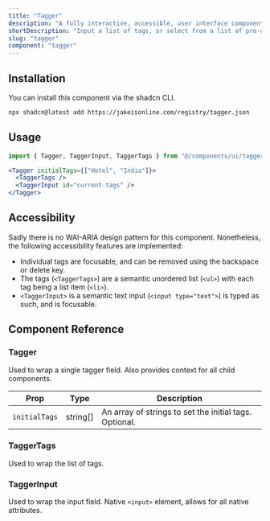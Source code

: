 ```yaml
---
title: "Tagger"
description: "A fully interactive, accessible, user interface component that allows users to input a list of tags."
shortDescription: "Input a list of tags, or select from a list of pre-defined tags"
slug: "tagger"
component: "tagger"
---
```



<ExampleWithSource code={TaggerDemoRaw}>
  <TaggerDemo client:load />
</ExampleWithSource>

## Installation

You can install this component via the shadcn CLI.

```bash
npx shadcn@latest add https://jakeisonline.com/registry/tagger.json
```

## Usage

```jsx
import { Tagger, TaggerInput, TaggerTags } from "@/components/ui/tagger"
```

```jsx
<Tagger initialTags={["Hotel", "India"]}>
  <TaggerTags />
  <TaggerInput id="current-tags" />
</Tagger>
```

## Accessibility

Sadly there is no WAI-ARIA design pattern for this component. Nonetheless, the following accessibility features are implemented:

- Individual tags are focusable, and can be removed using the backspace or delete key.
- The tags (`<TaggerTags>`) are a semantic unordered list (`<ul>`) with each tag being a list item (`<li>`).
- `<TaggerInput>` is a semantic text input (`<input type="text">`) is typed as such, and is focusable.

## Component Reference

### Tagger

Used to wrap a single tagger field. Also provides context for all child components.

| Prop          | Type     | Description                                            |
| ------------- | -------- | ------------------------------------------------------ |
| `initialTags` | string[] | An array of strings to set the initial tags. Optional. |

### TaggerTags

Used to wrap the list of tags.

### TaggerInput

Used to wrap the input field. Native `<input>` element, allows for all native attributes.
